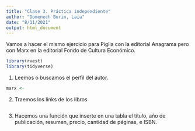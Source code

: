 ```yaml
---
title: "Clase 3. Práctica independiente"
author: "Domenech Burin, Laia"
date: "8/11/2021"
output: html_document
---
```


Vamos a hacer el mismo ejercicio para Piglia con la editorial Anagrama pero con Marx en la editorial Fondo de Cultura Económico. 

```r
library(rvest)
library(tidyverse)
```

1. Leemos o buscamos el perfil del autor. 

```r
marx <- 
```

2. Traemos los links de los libros

```r

```

3. Hacemos una función que inserte en una tabla el título, año de publicación, resumen, precio, cantidad de páginas, e ISBN. 

```r

```
